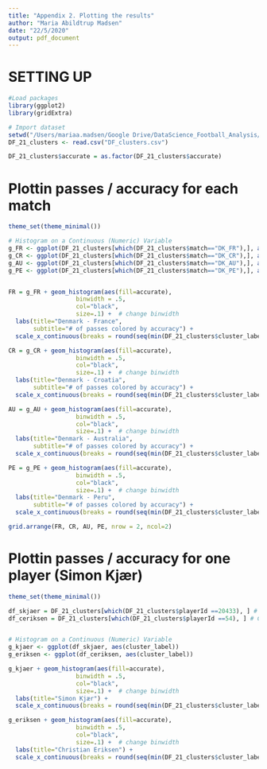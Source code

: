 ```yaml
---
title: "Appendix 2. Plotting the results"
author: "Maria Abildtrup Madsen"
date: "22/5/2020"
output: pdf_document
---
```


# SETTING UP 
```r
#Load packages 
library(ggplot2)
library(gridExtra)

# Import dataset 
setwd("/Users/mariaa.madsen/Google Drive/DataScience_Football_Analysis/Outputs/")
DF_21_clusters <- read.csv("DF_clusters.csv")

DF_21_clusters$accurate = as.factor(DF_21_clusters$accurate)
```

# Plottin passes / accuracy for each match
```r
theme_set(theme_minimal())

# Histogram on a Continuous (Numeric) Variable
g_FR <- ggplot(DF_21_clusters[which(DF_21_clusters$match=="DK_FR"),], aes(cluster_label))# + scale_fill_brewer(palette = "Spectral")
g_CR <- ggplot(DF_21_clusters[which(DF_21_clusters$match=="DK_CR"),], aes(cluster_label))# + scale_fill_brewer(palette = "Spectral")
g_AU <- ggplot(DF_21_clusters[which(DF_21_clusters$match=="DK_AU"),], aes(cluster_label))# + scale_fill_brewer(palette = "Spectral")
g_PE <- ggplot(DF_21_clusters[which(DF_21_clusters$match=="DK_PE"),], aes(cluster_label))# + scale_fill_brewer(palette = "Spectral")


FR = g_FR + geom_histogram(aes(fill=accurate), 
                   binwidth = .5, 
                   col="black", 
                   size=.1) +  # change binwidth
  labs(title="Denmark - France", 
       subtitle="# of passes colored by accuracy") +
  scale_x_continuous(breaks = round(seq(min(DF_21_clusters$cluster_label), max(DF_21_clusters$cluster_label), by = 1),1))

CR = g_CR + geom_histogram(aes(fill=accurate), 
                   binwidth = .5, 
                   col="black", 
                   size=.1) +  # change binwidth
  labs(title="Denmark - Croatia", 
       subtitle="# of passes colored by accuracy") +
  scale_x_continuous(breaks = round(seq(min(DF_21_clusters$cluster_label), max(DF_21_clusters$cluster_label), by = 1),1))

AU = g_AU + geom_histogram(aes(fill=accurate), 
                   binwidth = .5, 
                   col="black", 
                   size=.1) +  # change binwidth
  labs(title="Denmark - Australia", 
       subtitle="# of passes colored by accuracy") +
  scale_x_continuous(breaks = round(seq(min(DF_21_clusters$cluster_label), max(DF_21_clusters$cluster_label), by = 1),1))

PE = g_PE + geom_histogram(aes(fill=accurate), 
                   binwidth = .5, 
                   col="black", 
                   size=.1) +  # change binwidth
  labs(title="Denmark - Peru", 
       subtitle="# of passes colored by accuracy") +
  scale_x_continuous(breaks = round(seq(min(DF_21_clusters$cluster_label), max(DF_21_clusters$cluster_label), by = 1),1))

grid.arrange(FR, CR, AU, PE, nrow = 2, ncol=2)

```

# Plottin passes / accuracy for one player (Simon Kjær)
```r
theme_set(theme_minimal())

df_skjaer = DF_21_clusters[which(DF_21_clusters$playerId ==20433), ] # S kjær
df_ceriksen = DF_21_clusters[which(DF_21_clusters$playerId ==54), ] # C Eriksen


# Histogram on a Continuous (Numeric) Variable
g_kjaer <- ggplot(df_skjaer, aes(cluster_label))
g_eriksen <- ggplot(df_ceriksen, aes(cluster_label))

g_kjaer + geom_histogram(aes(fill=accurate), 
                   binwidth = .5, 
                   col="black", 
                   size=.1) +  # change binwidth
  labs(title="Simon Kjær") +
  scale_x_continuous(breaks = round(seq(min(DF_21_clusters$cluster_label), max(DF_21_clusters$cluster_label), by = 1),1))

g_eriksen + geom_histogram(aes(fill=accurate), 
                   binwidth = .5, 
                   col="black", 
                   size=.1) +  # change binwidth
  labs(title="Christian Eriksen") +
  scale_x_continuous(breaks = round(seq(min(DF_21_clusters$cluster_label), max(DF_21_clusters$cluster_label), by = 1),1))


```


